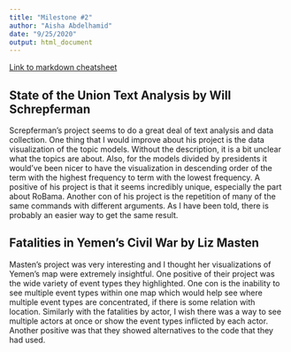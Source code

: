 ```yaml
---
title: "Milestone #2"
author: "Aisha Abdelhamid"
date: "9/25/2020"
output: html_document
---
```


[Link to markdown cheatsheet](https://github.com/aishaabdelhamid/milestone_2)

## State of the Union Text Analysis by Will Schrepferman

Screpferman's project seems to do a great deal of text analysis and data 
collection. One thing that I would improve about his project is the data
visualization of the topic models. Without the description, it is a bit
unclear what the topics are about. Also, for the models divided by presidents
it would've been nicer to have the visualization in descending order of the
term with the highest frequency to term with the lowest frequency. A positive
of his project is that it seems incredibly unique, especially the part about
RoBama. Another con of his project is the repetition of many of the same
commands with different arguments. As I have been told, there is probably an
easier way to get the same result.

## Fatalities in Yemen's Civil War by Liz Masten

Masten's project was very interesting and I thought her visualizations of
Yemen's map were extremely insightful. One positive of their project was the
wide variety of event types they highlighted. One con is the inability to see
multiple event types within one map which would help see where multiple event
types are concentrated, if there is some relation with location. Similarly with
the fatalities by actor, I wish there was a way to see multiple actors at once
or show the event types inflicted by each actor. Another positive was that
they showed alternatives to the code that they had used.


